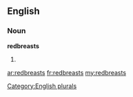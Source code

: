==English==

===Noun===
'''redbreasts'''

# {{plural of|[[redbreast]]}}

[[Category:English plurals]]

[[ar:redbreasts]]
[[fr:redbreasts]]
[[my:redbreasts]]